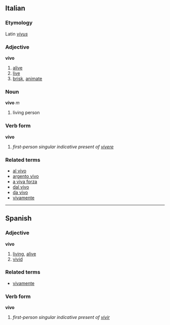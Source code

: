 ==Italian==
===Etymology===
Latin ''[[vivus]]''
===Adjective===
'''vivo'''

# [[alive]]
# [[live]]
# [[brisk]], [[animate]]

===Noun===
'''vivo''' ''m''

# living person

===Verb form===
'''vivo'''

# ''first-person singular indicative present of [[vivere]]''

===Related terms===
*[[al vivo]]
*[[argento vivo]]
*[[a viva forza]]
*[[dal vivo]]
*[[da vivo]]
*[[vivamente]]

----

==Spanish==
===Adjective===
'''vivo'''

# [[living]], [[alive]]
# [[vivid]]

===Related terms===
*[[vivamente]]

===Verb form===
'''vivo'''

# ''first-person singular indicative present of [[vivir]]''